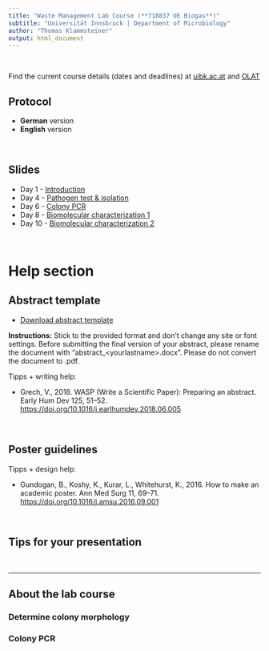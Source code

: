 ```yaml
---
title: "Waste Management Lab Course (**718837 UE Biogas**)"
subtitle: "Universität Innsbruck | Department of Microbiology"
author: "Thomas Klammsteiner"
output: html_document
---
```


<br>

Find the current course details (dates and deadlines) at [uibk.ac.at](https://lfuonline.uibk.ac.at/public/lfuonline_lv.details?sem_id_in=23W&lvnr_id_in=718837&sprache_in=en) and  [OLAT](https://lms.uibk.ac.at/url/RepositoryEntry/5478907904)


## Protocol

- **German** version  
- **English** version  

<br>

## Slides

- Day 1 - [Introduction](https://tklammsteiner.github.io/waste-management-course/docs/day_1/biogas_ue_day_1.html)
- Day 4 - [Pathogen test & isolation](https://tklammsteiner.github.io/waste-management-course/docs/day_1/biogas_ue_day_4.html)
- Day 6 - [Colony PCR](https://tklammsteiner.github.io/waste-management-course/docs/day_1/biogas_ue_day_6.html)
- Day 8 - [Biomolecular characterization 1](https://tklammsteiner.github.io/waste-management-course/docs/day_1/biogas_ue_day_8.html)
- Day 10 - [Biomolecular characterization 2](https://tklammsteiner.github.io/waste-management-course/docs/day_1/biogas_ue_day_10.html)

<br>

# Help section

## Abstract template

- [Download abstract template](https://tklammsteiner.github.io/waste-management-course/docs/abstract_lastname.docx)

**Instructions:** Stick to the provided format and don't change any site or font settings. Before submitting the final version of your abstract, please rename the document with "abstract_\<yourlastname>.docx". Please do not convert the document to .pdf.

Tipps + writing help:  

- Grech, V., 2018. WASP (Write a Scientific Paper): Preparing an abstract. Early Hum Dev 125, 51–52. [https://doi.org/10.1016/j.earlhumdev.2018.06.005](https://doi.org/10.1016/j.earlhumdev.2018.06.005) 


<br>

## Poster guidelines


Tipps + design help:  

- Gundogan, B., Koshy, K., Kurar, L., Whitehurst, K., 2016. How to make an academic poster. Ann Med Surg 11, 69–71. [https://doi.org/10.1016/j.amsu.2016.09.001](https://doi.org/10.1016/j.amsu.2016.09.001)  


<br>

## Tips for your presentation


<br>

***

## About the lab course

### Determine colony morphology


### Colony PCR